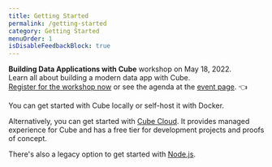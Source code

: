 ```yaml
---
title: Getting Started
permalink: /getting-started
category: Getting Started
menuOrder: 1
isDisableFeedbackBlock: true
---
```


<InfoBox>
  <b>Building Data Applications with Cube</b> workshop on May 18, 2022.<br/>
  Learn all about building a modern data app with Cube.<br />
  <a href="https://us02web.zoom.us/webinar/register/WN_DUeCHp5fRESAXsV_A1C_eg">Register for the workshop now</a> or see the agenda at the <a href="https://cube.dev/events/building-data-app/">event page</a>. 👈
</InfoBox>

You can get started with Cube locally or self-host it with Docker.

Alternatively, you can get started with [Cube Cloud](https://cube.dev/cloud/). It provides managed experience for Cube and has a free tier for development projects and proofs of concept.

<Grid cols={2}>
  <GridItem
    url="getting-started/docker"
    imageUrl="https://raw.githubusercontent.com/cube-js/cube.js/master/docs/content/Getting-Started/docker-logo.svg"
    title="Docker"
  />
  <GridItem
    url="cloud/getting-started/create"
    imageUrl="https://raw.githubusercontent.com/cube-js/cube.js/master/docs/content/Getting-Started/cube-cloud-logo.svg"
    title="Cube Cloud"
  />
</Grid>

There's also a legacy option to get started with [Node.js](getting-started/nodejs).